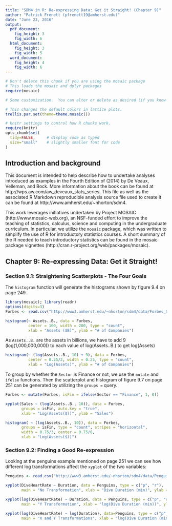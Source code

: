 ```yaml
---
title: "SDM4 in R: Re-expressing Data: Get it Straight! (Chapter 9)"
author: "Patrick Frenett (pfrenett19@amherst.edu)"
date: "June 23, 2016"
output: 
  pdf_document:
    fig_height: 3
    fig_width: 6
  html_document:
    fig_height: 3
    fig_width: 5
  word_document:
    fig_height: 4
    fig_width: 6
---
```



```r
# Don't delete this chunk if you are using the mosaic package
# This loads the mosaic and dplyr packages
require(mosaic)
```

```r
# Some customization.  You can alter or delete as desired (if you know what you are doing).

# This changes the default colors in lattice plots.
trellis.par.set(theme=theme.mosaic())  

# knitr settings to control how R chunks work.
require(knitr)
opts_chunk$set(
  tidy=FALSE,     # display code as typed
  size="small"    # slightly smaller font for code
)
```

## Introduction and background 

This document is intended to help describe how to undertake analyses introduced 
as examples in the Fourth Edition of \emph{Stats: Data and Models} (2014) by De Veaux, Velleman, and Bock.
More information about the book can be found at http://wps.aw.com/aw_deveaux_stats_series.  This
file as well as the associated R Markdown reproducible analysis source file used to create it can be found at http://www.amherst.edu/~nhorton/sdm4.

This work leverages initiatives undertaken by Project MOSAIC (http://www.mosaic-web.org), an NSF-funded effort to improve the teaching of statistics, calculus, science and computing in the undergraduate curriculum. In particular, we utilize the `mosaic` package, which was written to simplify the use of R for introductory statistics courses. A short summary of the R needed to teach introductory statistics can be found in the mosaic package vignettes (http://cran.r-project.org/web/packages/mosaic).

## Chapter 9: Re-expressing Data: Get it Straight!

### Section 9.1: Straightening Scatterplots - The Four Goals

The `histogram` function will generate the histograms shown by figure 9.4 on page 249.

```r
library(mosaic); library(readr)
options(digits=3)
Forbes <- read.csv("http://www3.amherst.edu/~nhorton/sdm4/data/Forbes_Global_2000.csv")

histogram(~ Assets..B., data = Forbes, 
          center = 100, width = 200, type = "count",
          xlab = "Assets ($B)", ylab = "# of Companies")
```

As `Assets..B.` are the assets in billions, we have to add 9 (log(1,000,000,000)) to each value of log(Assets..B.) to get log(Assets)

```r
histogram(~ (log(Assets..B., 10) + 9), data = Forbes, 
          center = 0.25/2, width = 0.25, type = "count",
          xlab = "Log(Assets)", ylab = "# of Companies")
```



To group by whether the `Sector` is Finance or not, we use the `mutate` and `ifelse` functions. Then the scatterplot and histogram of figure 9.7 on page 251 can be generated by utilizing the `groups = ` query.

```r
Forbes <- mutate(Forbes, isFin = ifelse(Sector == "Finance", 1, 0))

xyplot(Sales ~ (log(Assets..B., 10)), data = Forbes,
       groups = isFin, auto.key = "true",
       xlab = "Log(Assets($))", ylab = "Sales")

histogram( ~ (log(Assets..B., 10)), data = Forbes,
       groups = isFin, type = "count", stripes = "horizontal",
       width = 0.75/3, center = 0.75/6,
       xlab = "Log(Assets($))")

```

### Section 9.2: Finding a Good Re-expression

Looking at the penguins example mentioned on page 251 we can see how different log transformations affect the `xyplot` of the two variables:

```r
Penguins <- read.csv("http://www3.amherst.edu/~nhorton/sdm4/data/Penguins.csv")

xyplot(DiveHeartRate ~ Duration, data = Penguins, type = c("p", "r"),
       main = "No Transformation", xlab = "Dive Duration (min)", ylab = "# of Dives")

xyplot(log(DiveHeartRate) ~ Duration, data = Penguins, type = c("p", "r"),
       main = "Y Transformation", xlab = "log(Dive Duration (min))", ylab = "# of Dives")

xyplot(log(DiveHeartRate) ~ log(Duration), data=Penguins, type = c("p", "r"),
       main = "X and Y Transformations", xlab = "log(Dive Duration (min))", ylab = "log(# of Dives)")
```

